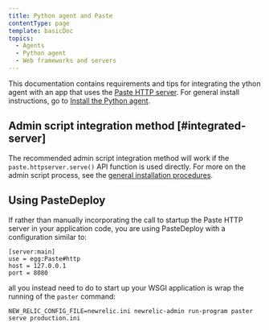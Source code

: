 ```yaml
---
title: Python agent and Paste
contentType: page
template: basicDoc
topics:
  - Agents
  - Python agent
  - Web frameworks and servers
---
```


This documentation contains requirements and tips for integrating the ython agent with an app that uses the [Paste HTTP server](http://pythonpaste.org/modules/httpserver.html). For general install instructions, go to [Install the Python agent](/docs/agents/python-agent/installation-configuration/python-agent-installation).

## Admin script integration method [#integrated-server]

The recommended admin script integration method will work if the `paste.httpserver.serve()` API function is used directly. For more on the admin script process, see the [general installation procedures](/docs/agents/python-agent/installation-configuration/python-agent-installation#integration).

## Using PasteDeploy

If rather than manually incorporating the call to startup the Paste HTTP server in your application code, you are using PasteDeploy with a configuration similar to:

```
[server:main]
use = egg:Paste#http
host = 127.0.0.1
port = 8080
```

all you instead need to do to start up your WSGI application is wrap the running of the `paster` command:

```
NEW_RELIC_CONFIG_FILE=newrelic.ini newrelic-admin run-program paster serve production.ini
```
